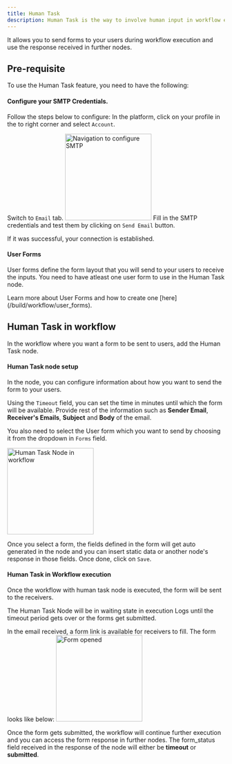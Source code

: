 ```yaml
---
title: Human Task
description: Human Task is the way to involve human input in workflow execution to bring a layer of user interaction.
---
```


It allows you to send forms to your users during workflow execution and use the response received in further nodes. 

## Pre-requisite

To use the Human Task feature, you need to have the following:

#### Configure your SMTP Credentials.

Follow the steps below to configure:
<Steps>
<Step title="Navigate for setup">
  In the platform, click on your profile in the to right corner and select `Account`.

  Switch to `Email` tab.
  <img height="200" src="/images/Guides/Nodes/navigate_human.png" alt="Navigation to configure SMTP"/>
</Step>
<Step title="Provide required credentials & test">
  Fill in the SMTP credentials and test them by clicking on `Send Email` button.

  If it was successful, your connection is established.
</Step>
</Steps>

#### User Forms

User forms define the form layout that you will send to your users to receive the inputs. You need to have atleast one user form to use in the Human Task node.

<Tip>
Learn more about User Forms and how to create one [here](/build/workflow/user_forms).
</Tip>

## Human Task in workflow

In the workflow where you want a form to be sent to users, add the Human Task node. 

#### Human Task node setup

In the node, you can configure information about how you want to send the form to your users.

Using the `Timeout` field, you can set the time in minutes until which the form will be available. Provide rest of the information such as **Sender Email**, **Receiver's Emails**, **Subject** and **Body** of the email.

You also need to select the User form which you want to send by choosing it from the dropdown in `Forms` field.

 <img height="200" src="/images/Guides/Nodes/add_human.png" alt="Human Task Node in workflow"/>

 Once you select a form, the fields defined in the form will get auto generated in the node and you can insert static data or another node's response in those fields. Once done, click on `Save`.

#### Human Task in Workflow execution

Once the workflow with human task node is executed, the form will be sent to the receivers.

<Info>
The Human Task Node will be in waiting state in execution Logs until the timeout period gets over or the forms get submitted.
</Info>

In the email received, a form link is available for receivers to fill. The form looks like below:
 <img height="200" src="/images/Guides/Nodes/form.png" alt="Form opened"/>

Once the form gets submitted, the workflow will continue further execution and you can access the form response in further nodes.
<Tip>
The form_status field received in the response of the node will either be **timeout** or **submitted**. 
</Tip>
